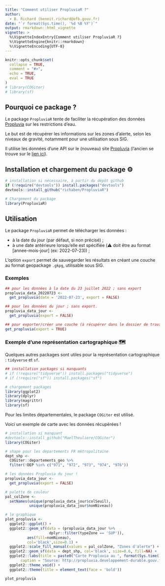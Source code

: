 ```yaml
---
title: "Comment utiliser PropluviaR ?"
author: 
  - B. Richard (benoit.richard@ofb.gouv.fr)
date: "`r format(Sys.time(), '%d %B %Y')`"
output: rmarkdown::html_vignette
vignette: >
  %\VignetteIndexEntry{Comment utiliser PropluviaR ?}
  %\VignetteEngine{knitr::rmarkdown}
  %\VignetteEncoding{UTF-8}
---
```


```r
knitr::opts_chunk$set(
  collapse = TRUE,
  comment = "#>",
  echo = TRUE,
  eval = TRUE
)
# library(COGiter)
# library(sf)
```

## Pourquoi ce package ?

Le package `PropluviaR` tente de faciliter la récupération des données [Propluvia](https://propluvia.developpement-durable.gouv.fr/propluviapublic/accueil) sur les restrictions d'eau. 

Le but est de récupérer les informations sur les zones d'alerte, selon les niveaux de gravité, notamment pour une utilisation sous SIG. 

Il utilise les données d'une API sur le (nouveau) site [Propluvia](https://propluvia.developpement-durable.gouv.fr/propluviapublic/accueil) (l'ancien se trouve sur le [lien ici](http://propluvia.developpement-durable.gouv.fr/propluvia/faces/index.jsp)).

## Installation et chargement du package &#x2699;&#xFE0F;

```r
# installation si nécessaire, à partir du dépôt github
if (!require("devtools")) install.packages("devtools")
devtools::install_github("richaben/PropluviaR")
```

```r
# Chargement du package
library(PropluviaR)
```

## Utilisation

Le package `PropluviaR` permet de télécharger les données :

- à la date du jour (par défaut, si non précisé) ;
- à une date antérieure lorsqu'elle est spécifiée (&#x26A0;&#xFE0F; doit être au format [annee-mois-jour] (ex: 2022-07-23)) ;

L'option `export` permet de sauvegarder les résultats en créant une couche au format geopackage `.gkpg`, utilisable sous SIG.

### Exemples

```r
## pour les données à la date du 23 juillet 2022 ; sans export
propluvia_data_20220723 <- 
  get_propluvia(date = '2022-07-23', export = FALSE)

## pour les données du jour ; sans export.
propluvia_data_jour <- 
  get_propluvia(export = FALSE)
```

```r
## pour exporter/créer une couche (à récupérer dans le dossier de travail)
get_propluvia(export = TRUE)
```

### Exemple d'une représentation cartographique &#x1F5FA;&#xFE0F;

Quelques autres packages sont utiles pour la représentation cartographique : `tidyverse` et `sf`.

```r
## installation packages si manquants
# if (!require("tidyverse")) install.packages("tidyverse")
# if (!require("sf")) install.packages("sf")

# chargement packages
library(ggplot2)
library(dplyr)
library(magrittr)
library(sf)
```

Pour les limites départementales, le package `COGiter` est utilisé.


Voici un exemple de carte avec les données récupérées ! 

```r
# installation si manquant
#devtools::install_github("MaelTheuliere/COGiter")
library(COGiter)

# shape pour les departements FR métropolitaine
dept_shp <- 
  COGiter::departements_geo %>% 
  filter(!DEP %in% c("971", "972", "973", "974", "976"))

# les données Propluvia du jour !
propluvia_data_jour <- 
  get_propluvia(export = FALSE)

# palette de couleur
pal_colZone <- 
  setNames(unique(propluvia_data_jour$colSeuil),
           unique(propluvia_data_jour$nomNiveau))

# le graphique
plot_propluvia <-
  ggplot2::ggplot() +
  ggplot2::geom_sf(data = (propluvia_data_jour %>% 
                    dplyr::filter(typeZone == 'SUP')),
          aes(fill=nomNiveau),
          col='black',size=0.1) +
  ggplot2::scale_fill_manual(values = pal_colZone, "Zones d'alerte") +
  ggplot2::geom_sf(data = dept_shp, col='black', size=0.6, fill=NA) +
  ggplot2::labs(title = paste0("Carte Propluvia au ", format(Sys.time(),"%d/%m/%Y")), 
       caption = "Source: http://propluvia.developpement-durable.gouv.fr") +
  ggplot2::theme_void() +
  ggplot2::theme(title = element_text(face = 'bold'))

plot_propluvia  
```

